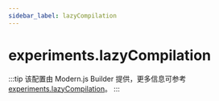 ```yaml
---
sidebar_label: lazyCompilation
---
```


# experiments.lazyCompilation

:::tip
该配置由 Modern.js Builder 提供，更多信息可参考 [experiments.lazyCompilation](https://modernjs.dev/builder/api/config-experiments.html#experimentslazycompilation)。
:::


<Main />

